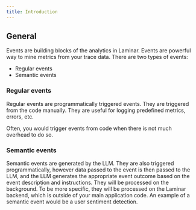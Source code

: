 ```yaml
---
title: Introduction
---
```


## General

Events are building blocks of the analytics in Laminar. Events are powerful way to mine metrics from your trace data. There are two types of events:

- Regular events
- Semantic events

### Regular events

Regular events are programmatically triggered events. They are triggered from the code manually. They are useful for logging predefined metrics, errors, etc.

Often, you would trigger events from code when there is not much overhead to do so.

### Semantic events

Semantic events are generated by the LLM.
They are also triggered programmatically, however data passed to the event is then passed to the LLM, and the LLM generates the appropriate event outcome based on the event description and instructions.
They will be processed on the background. To be more specific, they will be processed on the Laminar backend, which is outside of your main application code.
An example of a semantic event would be a user sentiment detection.
